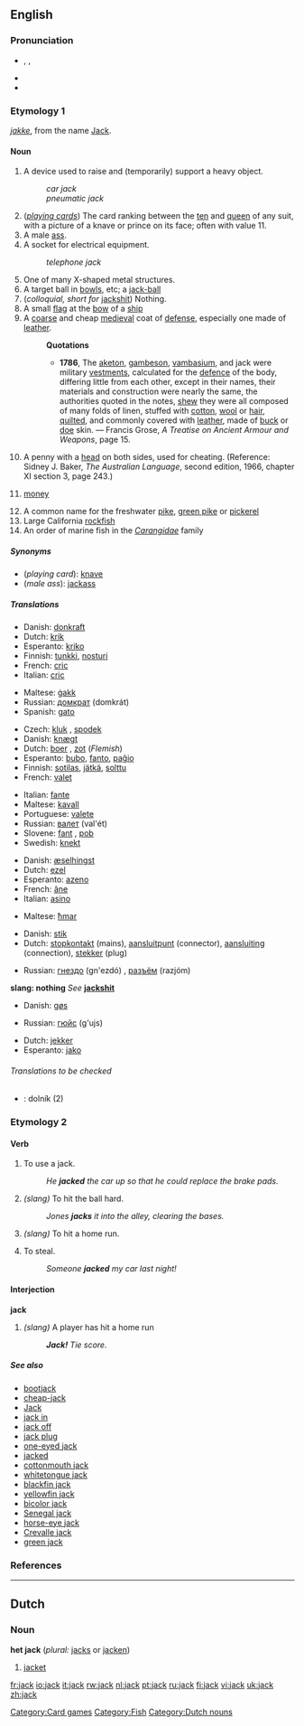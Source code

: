 {{see|Jack}}
{{wikipediapl|jack}}
==English==

===Pronunciation===
* {{AHD|jăk}}, {{IPA|/dʒæk/}}, {{SAMPA|/dZ{k/}}
*{{audio|en-us-jack.ogg|Audio (US)}}
*{{rhymes|æk}}

===Etymology 1===
''[[jakke]]'', from the name [[Jack]].

====Noun====
{{en-noun}}

# A device used to raise and (temporarily) support a heavy object.
#:''car jack''
#:''pneumatic jack''
# (''[[playing cards]]'') The card ranking between the [[ten]] and [[queen]] of any suit, with a picture of a knave or prince on its face; often with value 11.
# A male [[ass]].
# A socket for electrical equipment.
#:''telephone jack''
# One of many X-shaped metal structures.
# A target ball in [[bowls]], etc; a [[jack-ball]]
# (''colloquial, short for'' [[jackshit]]) Nothing.
# A small [[flag]] at the [[bow]] of a [[ship]]
# A [[coarse]] and cheap [[medieval]] coat of [[defense]], especially one made of [[leather]].
#:'''Quotations'''
#:*'''1786''',  The [[aketon]], [[gambeson]], [[vambasium]], and jack were military [[vestment]]s, calculated for the [[defence]] of the body, differing little from each other, except in their names, their materials and construction were nearly the same, the authorities quoted in the notes, [[shew]] they were all composed of many folds of linen, stuffed with [[cotton]], [[wool]] or [[hair]], [[quilt]]ed, and commonly covered with [[leather]], made of [[buck]] or [[doe]] skin. &mdash; Francis Grose, ''A Treatise on Ancient Armour and Weapons'', page 15.
# {{two-up}} A penny with a [[head]] on both sides, used for cheating.  (Reference: Sidney J. Baker, ''The Australian Language'', second edition, 1966, chapter XI section 3, page 243.)
# {{slang}} [[money]]
# A common name for the freshwater [[pike]], [[green pike]] or [[pickerel]]
# Large California [[rockfish]]
# An order of marine fish in the ''[[Carangidae]]'' family

=====Synonyms=====
*(''playing card''): [[knave]]
*(''male ass''): [[jackass]]

=====Translations=====
{{trans-top|device for raising and supporting a heavy object}}
*Danish: [[donkraft]]
*Dutch: [[krik]] {{f}}
*Esperanto: [[kriko]]
*Finnish: [[tunkki]], [[nosturi]]
*French: [[cric#French|cric]] {{m}}
*Italian: [[cric#Italian|cric]] {{m}}
{{trans-mid}}
*Maltese: [[ġakk]]
*Russian: [[домкрат]] (domkrát) {{m}}
*Spanish: [[gato]] {{m}}
{{trans-bottom}}

{{trans-top|playing card}}
*Czech: [[kluk]] {{m}}, [[spodek]] {{m}}
*Danish: [[knægt]]
*Dutch: [[boer]] {{m}}, [[zot]] {{m}} (''Flemish'')
*Esperanto: [[bubo]], [[fanto]], [[paĝio]]
*Finnish: [[sotilas]], [[jätkä]], [[solttu]]
*French: [[valet#French|valet]] {{m}}
{{trans-mid}}
*Italian: [[fante]] {{m}}
*Maltese: [[kavall]] {{m}}
*Portuguese: [[valete]] {{m}}
*Russian: [[валет]] (val'ét) {{m}}
*Slovene: [[fant]] {{m}}, [[pob]] {{m}}
*Swedish: [[knekt]] {{c}}
{{trans-bottom}}

{{trans-top|male ass}}
*Danish: [[æselhingst]]
*Dutch: [[ezel]] {{m}}
*Esperanto: [[azeno]]
*French: [[âne]] {{m}}
*Italian: [[asino]] {{m}}
{{trans-mid}}
*Maltese: [[ħmar]] {{m}}
{{trans-bottom}}

{{trans-top|electrical socket}}
*Danish: [[stik]]
*Dutch: [[stopkontakt]] {{n}} (mains), [[aansluitpunt]] {{n}} (connector), [[aansluiting]] {{f}} (connection), [[stekker]] {{m}} (plug)
{{trans-mid}}
*Russian: [[гнездо]] (gn'ezdó) {{n}}, [[разъём]] (razjóm) {{m}}
{{trans-bottom}}

{{trans-top|X-shaped metal structure}}
{{trans-mid}}
{{trans-bottom}}

{{trans-top|target ball in bowls}}
{{trans-mid}}
{{trans-bottom}}

'''slang: nothing'''
''See'' '''[[jackshit]]'''

{{trans-top|flag at bow of ship}}
*Danish: [[gøs]]
{{trans-mid}}
*Russian: [[гюйс]] (g'ujs) {{m}}
{{trans-bottom}}

{{trans-top|coarse medieval coat}}
*Dutch: [[jekker]] {{m}}
*Esperanto: [[jako]]
{{trans-mid}}
{{trans-bottom}}

======Translations to be checked======
{{checktrans}}
*{{ttbc|Slovak}}: dolník {{m}} (2)

===Etymology 2===

====Verb====
{{en-verb}}

# {{transitive}}  To use a jack.
#: ''He '''jacked''' the car up so that he could replace the brake pads.''
# {{transitive}}  {{baseball}} ''(slang)'' To hit the ball hard.
#: ''Jones '''jacks''' it into the alley, clearing the bases.''
# {{transitive}}  {{baseball}} ''(slang)'' To hit a home run.
# {{transitive}}  To steal.
#: ''Someone '''jacked''' my car last night!''

====Interjection====
'''jack'''

# {{baseball}} ''(slang)'' A player has hit a home run
#:'' '''Jack!''' Tie score.''

=====See also=====
*[[bootjack]]
*[[cheap-jack]]
*[[Jack]]
*[[jack in]]
*[[jack off]]
*[[jack plug]]
*[[one-eyed jack]]
*[[jacked]]
*[[cottonmouth jack]]
*[[whitetongue jack]]
*[[blackfin jack]]
*[[yellowfin jack]]
*[[bicolor jack]]
*[[Senegal jack]]
*[[horse-eye jack]]
*[[Crevalle jack]]
*[[green jack]]

===References===
{{R:1913}}

[[Category:Card games]]
[[Category:Fish]]

----

==Dutch==

===Noun===
'''het jack''' {{n}} (''plural:'' [[jacks]] or [[jacken]])

# [[jacket]]

[[Category:Dutch nouns]]

[[fr:jack]]
[[io:jack]]
[[it:jack]]
[[rw:jack]]
[[nl:jack]]
[[pt:jack]]
[[ru:jack]]
[[fi:jack]]
[[vi:jack]]
[[uk:jack]]
[[zh:jack]]